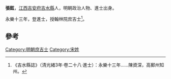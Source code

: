 '''張鉉'''，[[江西|江西]][[吉安府|吉安府]][[吉水縣|吉水縣]]人，明朝政治人物、進士出身。

永樂十三年，登進士，授翰林院庶吉士<ref>《吉水縣誌》（清光緒3年·卷二十八·進士）：永樂十三年……陳資深，高郵州知州。</ref>。

==參考==
{{reflist}}
{{明朝人物小作品}}
{{永樂十三年乙未科殿試金榜}}
[[Category:明朝庶吉士|Category:明朝庶吉士]]
[[Category:宋姓|Category:宋姓]]